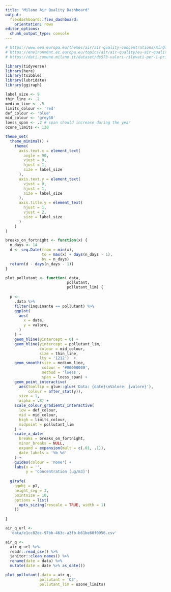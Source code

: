 ```yaml
---
title: "Milano Air Quality Dashboard"
output: 
  flexdashboard::flex_dashboard:
    orientation: rows
editor_options: 
  chunk_output_type: console
---
```


```r
# https://www.eea.europa.eu/themes/air/air-quality-concentrations/AirQlimitvalues.png
# https://environment.ec.europa.eu/topics/air/air-quality/eu-air-quality-standards_en
# https://dati.comune.milano.it/dataset/ds573-valori-rilevati-per-i-principali-inquinanti-dell-aria
```


```r
library(tidyverse)
library(here)
library(tsibble)
library(lubridate)
library(ggiraph)
```

```r
label_size <- 9
thin_line <- .2
medium_line <- .5
limits_colour <- 'red'
def_colour <- 'blue'
mid_colour <- 'grey50'
loess_span <- .2 # span should increase during the year
ozone_limits <- 120

theme_set(
  theme_minimal() +
    theme(
      axis.text.x = element_text(
        angle = 90,
        vjust = 0,
        hjust = 1,
        size = label_size
      ),
      axis.text.y = element_text(
        vjust = 0,
        hjust = 1,
        size = label_size
      ),
      axis.title.y = element_text(
        hjust = 1,
        vjust = 2,
        size = label_size
      )
    ) 
)
```

```r
breaks_on_fortnight <- function(x) {
  n_days <- 14
  d <- seq.Date(from = min(x),
                to = max(x) + days(n_days - 1),
                by = n_days)
  return(d - days(n_days - 1))
}

plot_pollutant <- function(.data,
                           pollutant,
                           pollutant_lim) {
  
  p <- 
    .data %>%  
    filter(inquinante == pollutant) %>%  
    ggplot(
      aes(
        x = date,
        y = valore,
      )
    ) +
    geom_hline(yintercept = 0) +
    geom_hline(yintercept = pollutant_lim,
               colour = mid_colour,
               size = thin_line, 
               lty = '1212')  +
    geom_smooth(size = medium_line,
                colour = '#00000000',
                method = 'loess',
                span = loess_span) +
    geom_point_interactive(
      aes(tooltip = glue::glue('Data: {date}\nValore: {valore}'),
          colour = after_stat(y)),
      size = 1,
      alpha = .8) +
    scale_colour_gradient2_interactive(
      low = def_colour,
      mid = mid_colour,
      high = limits_colour,
      midpoint = pollutant_lim
    ) +
    scale_x_date(
      breaks = breaks_on_fortnight,
      minor_breaks = NULL,
      expand = expansion(mult = c(.01, .1)),
      date_labels = '%b %d'
    ) +
    guides(colour = 'none') +
    labs(x = '',
         y = 'Concentration [µg/m3]')
  
  girafe(
    ggobj = p1,
    height_svg = 3,
    pointsize = 10,
    options = list(
      opts_sizing(rescale = TRUE, width = 1)
    ))
  
}
```

```r
air_q_url <-
  'data/e1cc82ec-97bb-463c-a3fb-b61be60f0956.csv'

air_q <- 
  air_q_url %>% 
  readr::read_csv() %>% 
  janitor::clean_names() %>% 
  rename(date = data) %>% 
  mutate(date = date %>% as_date())
```

```r
plot_pollutant(.data = air_q,
               pollutant = 'O3',
               pollutant_lim = ozone_limits)
```


